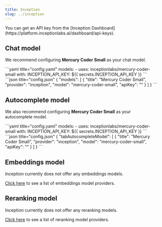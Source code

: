 ```yaml
---
title: Inception
slug: ../inception
---
```



<Info>
You can get an API key from the [Inception Dashboard](https://platform.inceptionlabs.ai/dashboard/api-keys).
</Info>

## Chat model

We recommend configuring **Mercury Coder Small** as your chat model.

<Tabs>
  <Tab title="YAML">
  ```yaml title="config.yaml"
  models:
    - uses: inceptionlabs/mercury-coder-small
      with:
        INCEPTION_API_KEY: ${{ secrets.INCEPTION_API_KEY }}
  ```
  </Tab>
  <Tab title="JSON">
  ```json title="config.json"
  {
    "models": [
      {
        "title": "Mercury Coder Small",
        "provider": "inception",
        "model": "mercury-coder-small",
        "apiKey": "<INCEPTION_API_KEY>"
      }
    ]
  }
  ```
  </Tab>
</Tabs>

## Autocomplete model

We also recommend configuring **Mercury Coder Small** as your autocomplete model.

<Tabs>
  <Tab title="YAML">
  ```yaml title="config.yaml"
  models:
    - uses: inceptionlabs/mercury-coder-small
      with:
        INCEPTION_API_KEY: ${{ secrets.INCEPTION_API_KEY }}
  ```
  </Tab>
  <Tab title="JSON">
  ```json title="config.json"
  {
    "tabAutocompleteModel": [
      {
        "title": "Mercury Coder Small",
        "provider": "inception",
        "model": "mercury-coder-small",
        "apiKey": "<INCEPTION_API_KEY>"
      }
    ]
  }
  ```
  </Tab>
</Tabs>

## Embeddings model

Inception currently does not offer any embeddings models.

[Click here](../../model-roles/embeddings.mdx) to see a list of embeddings model providers.

## Reranking model

Inception currently does not offer any reranking models.

[Click here](../../model-roles/reranking.mdx) to see a list of reranking model providers.

